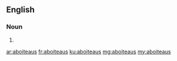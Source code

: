 ==English==

===Noun===
{{head|en|plural}}

# {{plural of|aboiteau|lang=en|nocat=1}}

[[ar:aboiteaus]]
[[fr:aboiteaus]]
[[ku:aboiteaus]]
[[mg:aboiteaus]]
[[my:aboiteaus]]